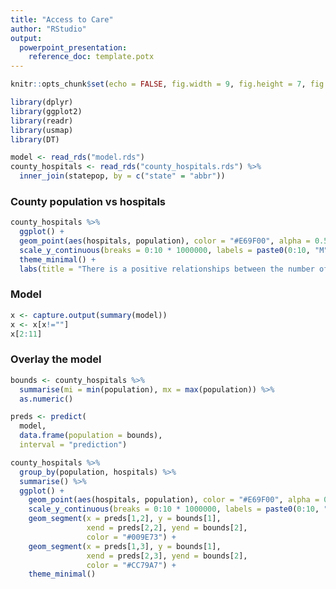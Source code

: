 ```yaml
---
title: "Access to Care"
author: "RStudio"
output: 
  powerpoint_presentation:
    reference_doc: template.potx
---
```


```r
knitr::opts_chunk$set(echo = FALSE, fig.width = 9, fig.height = 7, fig.align = "center")

library(dplyr)
library(ggplot2)
library(readr)
library(usmap)
library(DT)

model <- read_rds("model.rds")
county_hospitals <- read_rds("county_hospitals.rds") %>%
  inner_join(statepop, by = c("state" = "abbr")) 
```

### County population vs hospitals

```r
county_hospitals %>%
  ggplot() +
  geom_point(aes(hospitals, population), color = "#E69F00", alpha = 0.5) +
  scale_y_continuous(breaks = 0:10 * 1000000, labels = paste0(0:10, "M")) +
  theme_minimal() +
  labs(title = "There is a positive relationships between the number of hospitals and the population of a given county.")
```

### Model

```r
x <- capture.output(summary(model))
x <- x[x!=""]
x[2:11]
```

### Overlay the model

```r
bounds <- county_hospitals %>%
  summarise(mi = min(population), mx = max(population)) %>%
  as.numeric()

preds <- predict(
  model, 
  data.frame(population = bounds),
  interval = "prediction")

county_hospitals %>% 
  group_by(population, hospitals) %>%
  summarise() %>%
  ggplot() +
    geom_point(aes(hospitals, population), color = "#E69F00", alpha = 0.5) +
    scale_y_continuous(breaks = 0:10 * 1000000, labels = paste0(0:10, "M")) +
    geom_segment(x = preds[1,2], y = bounds[1], 
                 xend = preds[2,2], yend = bounds[2], 
                 color = "#009E73") +
    geom_segment(x = preds[1,3], y = bounds[1], 
                 xend = preds[2,3], yend = bounds[2], 
                 color = "#CC79A7") +
    theme_minimal()
```

